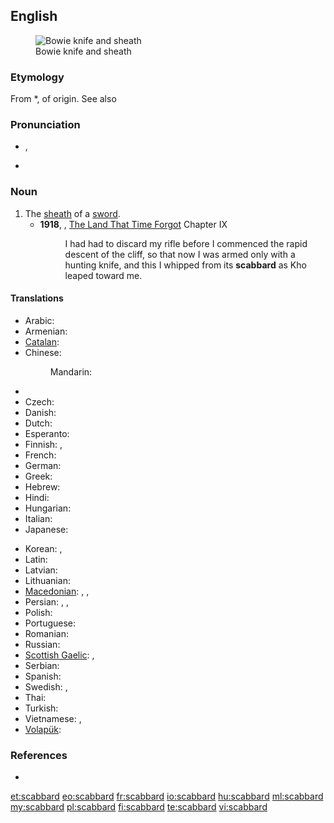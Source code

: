 ==English==
{{wikipedia}}
[[File:Bowie Knife (PSF).jpg|thumb|Bowie knife and sheath]]

===Etymology===
From {{etyl|xno}} *{{term||escauberc|lang=xno}}, of {{etyl|gem}} origin. See also {{term|hauberk|lang=en}}

===Pronunciation===
* {{a|UK}} {{IPA|/ˈskæb.əd/}}, {{SAMPA|/"sk{b.@d/}}
* {{a|US}} {{IPA|/ˈskæbɚd/}}

===Noun===
{{en-noun}}

# The [[sheath]] of a [[sword]].
#* '''1918''', {{w|Edgar Rice Burroughs}}, [[w:The Land That Time Forgot (novel)|The Land That Time Forgot]] Chapter IX
#*: I had had to discard my rifle before I commenced the rapid descent of the cliff, so that now I was armed only with a hunting knife, and this I whipped from its '''scabbard''' as Kho leaped toward me. 
====Translations====
{{trans-top|the sheath of a sword}}
* Arabic: {{t|ar|غمد الخنجر|m|tr=}}
* Armenian: {{t-|hy|պատյան|tr=patyan}}
* [[Catalan]]: {{t+|ca|beina|f}}
* Chinese:
*: Mandarin: {{t|zh|刀鞘|tr=[[dāoqiào]]|sc=Hani}}
* {{trreq|sh}}
* Czech: {{t+|cs|pochva|f}}
* Danish: {{t-|da|skede}}
* Dutch: {{t+|nl|schede|f}}
* Esperanto: {{t-|eo|glavingo|xs=Esperanto}}
* Finnish: {{t+|fi|tuppi}}, {{t+|fi|huotra}}
* French: {{t+|fr|fourreau|m}}
* German: {{t+|de|Scheide|f}}
* Greek: {{t+|el|θηκάρι|n|tr=thikápi}}
* Hebrew: {{t+|he|נדן|m}}
* Hindi: {{t|hi|मियान|f|tr=miyān|xs=Hindi}}
* Hungarian: {{t+|hu|hüvely}}
* Italian: {{t+|it|fodero|m}}
* Japanese: {{t|ja|鞘|tr={{l|ja|さや}}, [[saya]]}}
{{trans-mid}}
* Korean: {{t|ko|칼집|tr=kaljip}}, {{t|ko|대검집|tr=daegeomjip}}
* Latin: {{t-|la|vagina|f|alt=vāgīna}}
* Latvian: {{t|lv|maksts|xs=Latvian}}
* Lithuanian: {{t|lt|makštis|m|xs=Lithuanian}}
* [[Macedonian]]: {{t|mk|канија|f|tr=kánija}}, {{t-|mk|корица|f|tr=kórica}}, {{t|mk|ножница|f|tr=nóžnica}}
* Persian: {{t|fa|غلاف|xs=Persian}}, {{t|fa|قراب|xs=Persian}}, {{t-|fa|نیام|xs=Persian}}
* Polish: {{t+|pl|pochwa|f}}
* Portuguese: {{t+|pt|bainha|f}}
* Romanian: {{t-|ro|teacă|f}}
* Russian: {{t+|ru|ножны|n|tr=nóžny}}
* [[Scottish Gaelic]]: {{t|gd|duille|f}}, {{t|gd|fraighe|f}}
* Serbian: {{t|sr|nožnica|f}}
* Spanish: {{t+|es|vaina|f}}
* Swedish: {{t+|sv|skida|c}}, {{t+|sv|balja|c}}
* Thai: {{t|th|ฝัก|tr=fàk}}
* Turkish: {{t|tr|kın}}
* Vietnamese: {{t+|vi|vỏ|xs=Vietnamese}}, {{t-|vi|bao kiếm|xs=Vietnamese}}
* [[Volapük]]: {{t|vo|denavead}}
{{trans-bottom}}

===References===
* {{R:Online Etymology Dictionary}}

[[et:scabbard]]
[[eo:scabbard]]
[[fr:scabbard]]
[[io:scabbard]]
[[hu:scabbard]]
[[ml:scabbard]]
[[my:scabbard]]
[[pl:scabbard]]
[[fi:scabbard]]
[[te:scabbard]]
[[vi:scabbard]]